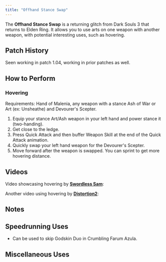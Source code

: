 ```yaml
---
title: "Offhand Stance Swap"
---
```


The **Offhand Stance Swap** is a returning glitch from Dark Souls 3 that returns to Elden Ring. It allows you to use arts on one weapon with another weapon, with potential interesting uses, such as hovering.

## Patch History

Seen working in patch 1.04, working in prior patches as well.

## How to Perform

### Hovering

Requirements: Hand of Malenia, any weapon with a stance Ash of War or Art (ex: Unsheathe) and Devourer's Scepter.

1. Equip your stance Art/Ash weapon in your left hand and power stance it (two-handing).
2. Get close to the ledge.
3. Press Quick Attack and then buffer Weapon Skill at the end of the Quick Attack animation.
4. Quickly swap your left hand weapon for the Devourer's Scepter.
5. Move forward after the weapon is swapped. You can sprint to get more hovering distance.

## Videos

Video showcasing hovering by **[Swordless Sam](https://www.youtube.com/channel/UC05uKQaPeT7o0zpOIM1gjgA/videos)**:

Another video using hovering by **[Distortion2](https://www.youtube.com/user/dist2gaming/videos)**:

## Notes

## Speedrunning Uses

- Can be used to skip Godskin Duo in Crumbling Farum Azula.

## Miscellaneous Uses